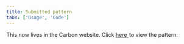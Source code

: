 ```yaml
---
title: Submitted pattern
tabs: ['Usage', 'Code']
---
```



This now lives in the Carbon website.
Click <a href="https://www.carbondesignsystem.com/experimental/remove-pattern" target="_blank">
here <Launch16 fill="currentColor" style="vertical-align:middle; margin: 0 2px 2px 0"/></a>
to view the pattern.
